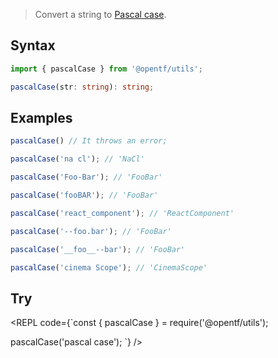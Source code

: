 
> Convert a string to [Pascal case](https://en.wikipedia.org/wiki/Camel_case).

## Syntax

```ts
import { pascalCase } from '@opentf/utils';

pascalCase(str: string): string;
```

## Examples

```ts
pascalCase() // It throws an error;

pascalCase('na cl'); // 'NaCl'

pascalCase('Foo-Bar'); // 'FooBar'

pascalCase('fooBAR'); // 'FooBar'

pascalCase('react_component'); // 'ReactComponent'

pascalCase('--foo.bar'); // 'FooBar'

pascalCase('__foo__--bar'); // 'FooBar'

pascalCase('cinema Scope'); // 'CinemaScope'
```

## Try

<REPL code={`const { pascalCase } = require('@opentf/utils');

pascalCase('pascal case');
`} />